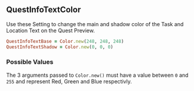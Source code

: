 ## QuestInfoTextColor

Use these Setting to change the main and shadow color of the Task and Location Text on the Quest Preview.

```ruby
QuestInfoTextBase = Color.new(248, 248, 248)
QuestInfoTextShadow = Color.new(0, 0, 0)
```

### Possible Values

The 3 arguments passed to `Color.new()` must have a value between `0` and `255` and represent Red, Green and Blue respectivly.